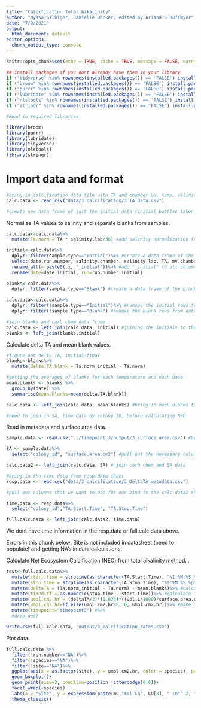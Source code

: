 ```yaml
---
title: "Calcification Total Alkalinity"
author: "Nyssa Silbiger, Danielle Becker, edited by Ariana S Huffmyer"
date: "7/9/2021"
output:
  html_document: default
editor_options: 
  chunk_output_type: console
---
```


```r
knitr::opts_chunk$set(echo = TRUE, cache = TRUE, message = FALSE, warning = FALSE)
```

```r
## install packages if you dont already have them in your library
if ("tidyverse" %in% rownames(installed.packages()) == 'FALSE') install.packages('tidyverse') 
if ("broom" %in% rownames(installed.packages()) == 'FALSE') install.packages('broom') 
if ("purrr" %in% rownames(installed.packages()) == 'FALSE') install.packages('purrr') 
if ("lubridate" %in% rownames(installed.packages()) == 'FALSE') install.packages('lubridate') 
if ("nlstools" %in% rownames(installed.packages()) == 'FALSE') install.packages('nlstools')
if ("stringr" %in% rownames(installed.packages()) == 'FALSE') install.packages('stringr') 

#Read in required libraries

library(broom)
library(purrr)
library(lubridate)
library(tidyverse)
library(nlstools)
library(stringr)
```

# Import data and format
```r
#bring in calcification data file with TA and chamber pH, temp, salinity measurements
calc.data <- read.csv("data/3_calcification/3_TA_data.csv")

#create new data frame of just the initial data (initial bottles taken before each run for initial TA measurements), pull out initial data from sample.type
```

Normalize TA values to salinity and separate blanks from samples.  
```r
calc.data<-calc.data%>%
  mutate(Ta.norm = TA * salinity.lab/36) #add salinity normalization for TA values for blanks - add new column for TA initial normalized and TA normalized, then include TA.norm values below 

initial<-calc.data%>%
  dplyr::filter(sample.type=="Initial")%>% #create a data frame of the initial values
  select(date,run.number, salinity.chamber, salinity.lab, TA, mV.chamber, Ta.norm)%>%
  rename_all(~ paste0(.x, "_initial"))%>% #add "_initial" to all columns 
  rename(date=date_initial, run=run.number_initial)
  
blanks<-calc.data%>%
  dplyr::filter(sample.type=="Blank") #create a data frame of the blanks 

calc.data<-calc.data%>%
  dplyr::filter(!sample.type=="Initial")%>% #remove the initial rows from data frame
  dplyr::filter(!sample.type=="Blank") #remove the blank rows from data frame

#join blanks and carb chem data frame
calc.data <- left_join(calc.data, initial) #joining the initials to the data frame for carb chem
blanks <- left_join(blanks,initial)
```

Calculate delta TA and mean blank values.  
```r
#figure out delta TA, initial-final
blanks<-blanks%>%
  mutate(delta.TA.blank = Ta.norm_initial - Ta.norm)

#getting the averages of blanks for each temperature and each date
mean.blanks <- blanks %>% 
  group_by(date) %>%
  summarise(mean.blanks=mean(delta.TA.blank))

calc.data <- left_join(calc.data, mean.blanks) #bring in mean blanks to calc.data

#need to join in SA, time data by colony ID, before calculating NEC
```

Read in metadata and surface area data.  
```r
sample.data <- read.csv("../timepoint_3/output/3_surface_area.csv") #bring in SA and volume data sheet

SA <- sample.data%>%
  select("colony_id", "surface.area.cm2") #pull out the necessary columns and treatment 

calc.data2 <- left_join(calc.data, SA) # join carb chem and SA data

#bring in the time data from resp.data sheet
resp.data <- read.csv("data/3_calcification/3_DeltaTA_metadata.csv")

#pull out columns that we want to use for our bind to the calc.data2 sheet

time.data <- resp.data%>%
  select("colony_id","TA.Start.Time", "TA.Stop.Time") 

full.calc.data <- left_join(calc.data2, time.data)
```

We dont have time information in the resp.data or full.calc.data above. 

Errors in this chunk below: Site is not included in datasheet (need to populate) and getting NA's in data calculations.  


Calculate Net Ecosystem Calcification (NEC) from total alkalinity method.  .  
```r
test<-full.calc.data%>%
  mutate(start.time = strptime(as.character(TA.Start.Time), "%I:%M:%S %p"))%>% #convert time from character to time
  mutate(stop.time = strptime(as.character(TA.Stop.Time), "%I:%M:%S %p"))%>%
  mutate(deltaTA = (Ta.norm_initial - Ta.norm) - mean.blanks)%>% #calculate difference in TA corrected to blanks
  mutate(timediff = as.numeric(stop.time - start.time))%>% #calculate time difference
  mutate(umol.cm2.hr = (deltaTA/2)*(1.023)*((vol.L*1000)/surface.area.cm2)*(1/timediff)*(1/1000))%>% #convert volume (L) to mL and calculate net ecosystem calcification rates
  mutate(umol.cm2.hr=if_else(umol.cm2.hr<0, 0, umol.cm2.hr))%>% #make any negative values equal to 0
  mutate(timepoint="timepoint3") #%>%
  #drop_na()

write.csv(full.calc.data, 'output/3_calcification_rates.csv') 

```


Plot data.  
```r
full.calc.data %>%
  filter(!run.number=="NA")%>%
  filter(!species=="NA")%>%
  filter(!site=="NA")%>%
  ggplot(aes(x = as.factor(site), y = umol.cm2.hr, color = species), position=position_dodge(0.5)) +
  geom_boxplot()+
  geom_point(size=3, position=position_jitterdodge(0.6))+
  facet_wrap(~species) +
  labs(x = "Site", y = expression(paste(mu,"mol Ca", CO[3], " cm"^-2, " hr"^-1))) +                                       # Plot all points
  theme_classic() 
```